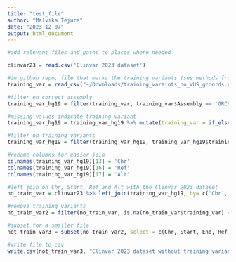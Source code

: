 ```yaml
---
title: "test_file"
author: "Malvika Tejura"
date: "2023-12-07"
output: html_document
---
```


```r
#add relevant files and paths to places where needed 

clinvar23 = read.csv('Clinvar 2023 dataset')

#in github repo, file that marks the training variants (see methods from paper) 
training_var = read_csv("~/Downloads/training_varaints_no_VUS_gcoords.csv", skip = 0)

#filter on correct assembly
training_var_hg19 = filter(training_var, training_var$Assembly == 'GRCh37')

#missing values indicate training variant
training_var_hg19 = training_var_hg19 %>% mutate(training_var = if_else(is.na(hg19_chr) == 'TRUE', 'training_var', 'not_training_var'))

#filter on training variants 
training_var_hg19 = filter(training_var_hg19, training_var_hg19$training_var == 'training_var')

#rename columns for easier join
colnames(training_var_hg19)[13] = 'Chr'
colnames(training_var_hg19)[16] = 'Ref'
colnames(training_var_hg19)[17] = 'Alt'

#left join on Chr, Start, Ref and Alt with the Clinvar 2023 dataset 
no_train_var = clinvar23 %>% left_join(training_var_hg19, by= c('Chr','Start','Ref','Alt'))

#remove training variants 
no_train_var2 = filter(no_train_var, is.na(no_train_var$training_var) == 'TRUE')

#subset for a smaller file 
not_train_var3 = subset(no_train_var2, select = c(Chr, Start, End, Ref, Alt, REVEL, BayesDel_noAF_score, genome_AF, exome_AF, Otherinfo11, Stars, OG_Genename, GeneID,Significance, clnvc, Variant_type, Gene))

#write file to csv
write.csv(not_train_var3, "Clinvar 2023 dataset without training variants", row.names=FALSE)


```
